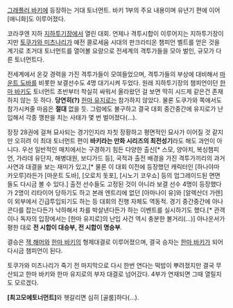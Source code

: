 [[그래플러 바키]]에 등장하는 거대 토너먼트. 바키 1부의 주요 내용이며 유년기 편에 이어 [애니화]도 이루어졌다.

코라쿠엔 지하 [[지하투기장]]에서 열린 대회. 언제나 격투시합이 이루어지는 지하투기장이지만 [[토쿠가와 미츠나리]]가 예전 콜로세움 시대의 판크라티온 챔피언 벨트를 얻은 것을 계기로 초거대 토너먼트를 열어볼 요량으로 전세계의 격투가들을 모아 벌인, 규모가 다른 토너먼트다.

전세계에서 온갖 경력을 가진 격투가들이 모여들었으며, 격투가들의 부상에 대비해서 [[마운트 도바]]를 비롯한 보결선수도 4명 대기시켜 두었다. 원래 지하투기장의 챔피언이던 [[한마 바키]]도 토너먼트 초반부터 착실히 싸워서 올라왔던 걸 보면 딱히 시드제 같은건 존재하지 않는 듯 하다.
'''당연히(?)''' [[한마 유지로]]는 참가하지 않았다. 물론 도쿠가와 쪽에서도 참가시켜줄 마음은 '''절대''' 없을 듯. 그럼에도 불구하고 결국 대회 중간중간에 유지로가 난입해서 각종 깽판을 치는 사태가 몇 번 벌어졌다(...).

장장 28권에 걸쳐 묘사되는 경기인지라 자칫 장황하고 평면적인 묘사가 이어질 것 같지만 오히려 이 최대 토너먼트 편이 '''바키라는 만화 시리즈의 최전성기'''라도 해도 과언이 아니다. 우선 일반적인 매치에서는 구경하기 힘든 다양한 출신[* 스모, 양아치, 복싱챔피언, 가라데 유단자, 해병대원, 보디가드 등], 국적과 출전 배경을 가진 격투가끼리의 과거 사연과 대결을 보는 재미가 있고,[* 물론 이 대회 이전에 등장했던 캐릭터인 [하나야마 카오루]라든가 [마운트 도바], [오로치 돗포], [시노기 코우쇼] 등의 업그레이드된 면면들도 다시금 볼 수 있다.] 출전 선수들도 고정된 것이 아니라 보결 선수 4명이 등장했다가 2명이 리타이어 당하기도 하고 본래 엔트리에 없던 [아마나이 유]와 [알렉산더 가렌]이 외부에서 긴급투입되기도 하는 등 대회의 진행 자체도 역동적. 경기 중간중간에 아나콘다를 잡는다든가 낙하해서 차를 박살낸다든가 하는 이벤트를 실시하기도 했다.[* 관객이나 독자의 입장에서는 [한마 유지로]의 난입 사건 역시 충분한 볼거리(...)] 아나운서가 평한 대로 '''전 시합이 대승부, 전 시합이 명승부'''.

결승은 [[잭 해머]]와 [[한마 바키]]의 형제대결로 이루어졌으며, 결국 승자는 [[한마 바키]]가 되어 다시금 챔피언이 된다. 
 
토쿠가와 미츠나리가 죽기 전 마지막으로 다시 한번 연다는 떡밥이 뿌려졌지만 결국 무산되고 한마 바키와 한마 유지로의 부자 대결로 넘어갔다. 4부가 연재되면 그때 열릴지도 모르겠다.

'''[최고모에토너먼트]'''와 헷갈리면 심히 [골룸]하다(...).
